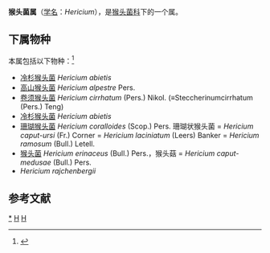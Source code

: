 {{Automatic Taxobox
| taxon = Hericium
| authority = Pers. (1794)
| image = Hericium coralloides - Male Karpaty I.jpg
| image_caption = Hericium coralloides
| type species = Hericium coralloides
| type species authority = (Scop.) Pers. (1794)
| synonyms = 
* ''Friesites'' P.Karst.
* ''Hericium'' E.M.Fries, 1825
* ''Hericius'' A.L.Jussieu, 1789
* ''Manina'' Banker, 1912
* ''Martela'' Adanson, 1763
* ''Martella'' Adanson, 1763
* ''Martella'' Endlicher, 1836
* ''Medusina'' F.F.Chevallier, 1826
}}

'''猴头菌属'''（[[学名|学名]]：''Hericium''），是[[猴头菌科|猴头菌科]]下的一个属。

==下属物种==
本属包括以下物种：<ref>{{cite web |title=Hericium Pers. |url=https://www.gbif.org/species/5244571 |website=GBIF}}</ref>
* [[冷杉猴头菌|冷杉猴头菌]] ''Hericium abietis''
* [[高山猴头菌|高山猴头菌]] ''Hericium alpestre'' Pers. 
* [[卷须猴头菌|卷须猴头菌]] ''Hericium cirrhatum'' (Pers.) Nikol. (≡Steccherinumcirrhatum (Pers.) Teng) 
* [[冷杉猴头菌|冷杉猴头菌]] ''Hericium abietis''
* [[珊瑚猴头菌|珊瑚猴头菌]] ''Hericium coralloides'' (Scop.) Pers. 珊瑚状猴头菌 = ''Hericium caput-ursi'' (Fr.) Corner = ''Hericium laciniatum'' (Leers) Banker = ''Hericium ramosum'' (Bull.) Letell. 
* [[猴头菌|猴头菌]] ''Hericium erinaceus'' (Bull.) Pers.，猴头菇 = ''Hericium caput-medusae'' (Bull.) Pers.
* ''Hericium rajchenbergii''

== 参考文献 ==
{{Reflist}}

{{taxonbar}}
[[Category:_猴头菌属|*]]
[[Category:_猴头菌科|H]]
[[Category:_1794年描述的分类群|H]]